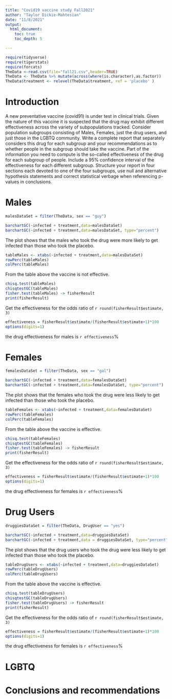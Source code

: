 ```yaml
---
title: "Covid19 vaccine study Fall2021"
author: "Taylor Dickie-Mahtesian"
date: "11/8/2021"
output: 
  html_document:
    toc: true
    toc_depth: 5

---
```


```r
require(tidyverse)
require(tigerstats)
require(forcats)
TheData <-read.csv(file="fall21.csv",header=TRUE)
TheData <- TheData %>% mutate(across(where(is.character),as.factor))
TheData$treatment <- relevel(TheData$treatment, ref = 'placebo' )
```

# Introduction

A new  preventative vaccine (covid91) is under test in clinical trials. Given the nature of this vaccine it is suspected that the drug may exhibit different effectiveness across the variety of subpopulations tracked. Consider population subgroups consisting of Males, Females, just the drug users, and just those in the LGBTQ community. Write a complete report that separately considers this drug for each subgroup and your recommendations as to whether people in the subgroup should take the vaccine. Part of the information you need to compute is the so-called effectiveness of the drug for each subgroup of people. Include a 95% confidence interval of the effectiveness for each different subgroup. Structure your report in four sections each devoted to one of the four subgroups, use null and alternative hypothesis statements and correct statistical verbage when referencing p-values in conclusions.

# Males

```r
malesDataSet = filter(TheData, sex == "guy")
```

```r
barchartGC(~infected + treatment,data=malesDataSet)
barchartGC(~infected + treatment,data=malesDataSet, type="percent")

```

The plot shows that the males who took the drug were more likely to get infected than those who took the placebo.

```r
tableMales <- xtabs(~infected + treatment,data=malesDataSet)
rowPerc(tableMales)
colPerc(tableMales)
```
From the table above the vaccine is not effective.

```r
chisq.test(tableMales)
chisqtestGC(tableMales)
fisher.test(tableMales) -> fisherResult
print(fisherResult)
```

Get the effectiveness for the odds ratio of `r round(fisherResult$estimate, 3)`

```r
effectiveness = fisherResult$estimate/(fisherResult$estimate+1)*100
options(digits=1)
```

the drug effectiveness for males is `r effectiveness`%

# Females

```r
femalesDataSet = filter(TheData, sex == "gal")
```

```r
barchartGC(~infected + treatment,data=femalesDataSet)
barchartGC(~infected + treatment,data=femalesDataSet, type="percent")

```

The plot shows that the females who took the drug were less likely to get infected than those who took the placebo.

```r
tableFemales <- xtabs(~infected + treatment,data=femalesDataSet)
rowPerc(tableFemales)
colPerc(tableFemales)
```

From the table above the vaccine is effective.

```r
chisq.test(tableFemales)
chisqtestGC(tableFemales)
fisher.test(tableFemales) -> fisherResult
print(fisherResult)
```

Get the effectiveness for the odds ratio of `r round(fisherResult$estimate, 3)`

```r
effectiveness = fisherResult$estimate/(fisherResult$estimate+1)*100
options(digits=1)
```

the drug effectiveness for females is `r effectiveness`%

# Drug Users

```r
druggiesDataSet = filter(TheData, DrugUser == "yes")
```

```r
barchartGC(~infected + treatment,data=druggiesDataSet)
barchartGC(~infected + treatment,data = druggiesDataSet, type="percent")

```

The plot shows that the drug users who took the drug were less likely to get infected than those who took the placebo.

```r
tableDrugUsers <- xtabs(~infected + treatment,data=druggiesDataSet)
rowPerc(tableDrugUsers)
colPerc(tableDrugUsers)
```
From the table above the vaccine is effective.

```r
chisq.test(tableDrugUsers)
chisqtestGC(tableDrugUsers)
fisher.test(tableDrugUsers) -> fisherResult
print(fisherResult)
```

Get the effectiveness for the odds ratio of `r round(fisherResult$estimate, 3)`

```r
effectiveness = fisherResult$estimate/(fisherResult$estimate+1)*100
options(digits=1)
```

the drug effectiveness for females is `r effectiveness`%

# LGBTQ

# Conclusions and recommendations

